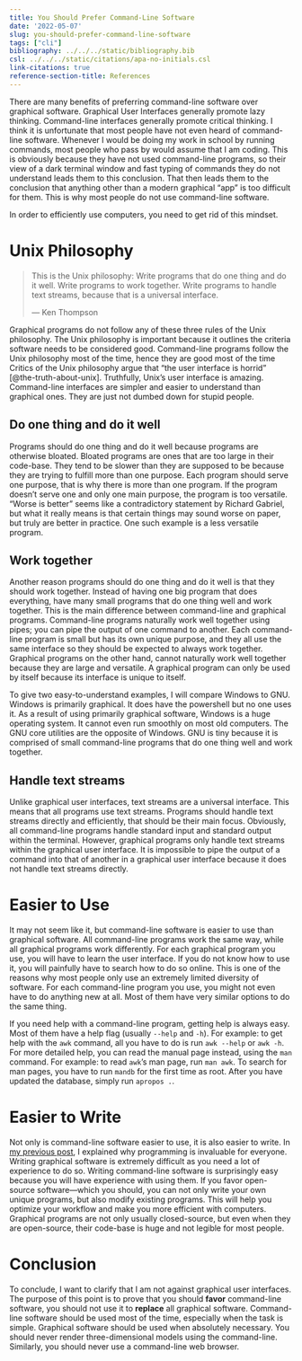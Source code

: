 ```yaml
---
title: You Should Prefer Command-Line Software
date: '2022-05-07'
slug: you-should-prefer-command-line-software
tags: ["cli"]
bibliography: ../../../static/bibliography.bib
csl: ../../../static/citations/apa-no-initials.csl
link-citations: true
reference-section-title: References
---
```


There are many benefits of preferring command-line software over graphical software.
Graphical User Interfaces generally promote lazy thinking. 
Command-line interfaces generally promote critical thinking.
I think it is unfortunate that most people have not even heard of command-line software.
Whenever I would be doing my work in school by running commands, most people who pass by would assume that I am coding.
This is obviously because they have not used command-line programs, so their view of a dark terminal window and fast typing of commands they do not understand leads them to this conclusion.
That then leads them to the conclusion that anything other than a modern graphical "app" is too difficult for them.
This is why most people do not use command-line software.

In order to efficiently use computers, you need to get rid of this mindset.

# Unix Philosophy

> This is the Unix philosophy:
Write programs that do one thing and do it well.
Write programs to work together.
Write programs to handle text streams, because that is a universal interface.  
>  
— Ken Thompson

Graphical programs do not follow any of these three rules of the Unix philosophy.
The Unix philosophy is important because it outlines the criteria software needs to be considered good.
Command-line programs follow the Unix philosophy most of the time, hence they are good most of the time
Critics of the Unix philosophy argue that "the user interface is horrid" [@the-truth-about-unix].
Truthfully, Unix's user interface is amazing.
Command-line interfaces are simpler and easier to understand than graphical ones.
They are just not dumbed down for stupid people.

## Do one thing and do it well

Programs should do one thing and do it well because programs are otherwise bloated.
Bloated programs are ones that are too large in their code-base.
They tend to be slower than they are supposed to be because they are trying to fulfill more than one purpose.
Each program should serve one purpose, that is why there is more than one program.
If the program doesn't serve one and only one main purpose, the program is too versatile.
"Worse is better" seems like a contradictory statement by Richard Gabriel, but what it really means is that certain things may sound worse on paper, but truly are better in practice.
One such example is a less versatile program.

## Work together

Another reason programs should do one thing and do it well is that they should work together.
Instead of having one big program that does everything, have many small programs that do one thing well and work together.
This is the main difference between command-line and graphical programs.
Command-line programs naturally work well together using pipes; you can pipe the output of one command to another.
Each command-line program is small but has its own unique purpose, and they all use the same interface so they should be expected to always work together.
Graphical programs on the other hand, cannot naturally work well together because they are large and versatile.
A graphical program can only be used by itself because its interface is unique to itself.

To give two easy-to-understand examples, I will compare Windows to GNU.
Windows is primarily graphical.
It does have the powershell but no one uses it.
As a result of using primarily graphical software, Windows is a huge operating system.
It cannot even run smoothly on most old computers.
The GNU core utilities are the opposite of Windows.
GNU is tiny because it is comprised of small command-line programs that do one thing well and work together.

## Handle text streams

Unlike graphical user interfaces, text streams are a universal interface.
This means that all programs use text streams.
Programs should handle text streams directly and efficiently, that should be their main focus.
Obviously, all command-line programs handle standard input and standard output within the terminal.
However, graphical programs only handle text streams within the graphical user interface.
It is impossible to pipe the output of a command into that of another in a graphical user interface because it does not handle text streams directly.

# Easier to Use

It may not seem like it, but command-line software is easier to use than graphical software.
All command-line programs work the same way, while all graphical programs work differently.
For each graphical program you use, you will have to learn the user interface.
If you do not know how to use it, you will painfully have to search how to do so online.
This is one of the reasons why most people only use an extremely limited diversity of software.
For each command-line program you use, you might not even have to do anything new at all.
Most of them have very similar options to do the same thing.

If you need help with a command-line program, getting help is always easy.
Most of them have a help flag (usually `--help` and `-h`).
For example: to get help with the `awk` command, all you have to do is run `awk --help` or `awk -h`.
For more detailed help, you can read the manual page instead, using the `man` command.
For example: to read `awk`'s man page, run `man awk`.
To search for man pages, you have to run `mandb` for the first time as root.
After you have updated the database, simply run `apropos .`.

# Easier to Write

Not only is command-line software easier to use, it is also easier to write.
In [my previous post](/articles/programming-is-invaluable-for-everyone/), I explained why programming is invaluable for everyone.
Writing graphical software is extremely difficult as you need a lot of experience to do so.
Writing command-line software is surprisingly easy because you will have experience with using them.
If you favor open-source software—which you should, you can not only write your own unique programs, but also modify existing programs.
This will help you optimize your workflow and make you more efficient with computers.
Graphical programs are not only usually closed-source, but even when they are open-source, their code-base is huge and not legible for most people.

# Conclusion

To conclude, I want to clarify that I am not against graphical user interfaces.
The purpose of this point is to prove that you should **favor** command-line software, you should not use it to **replace** all graphical software.
Command-line software should be used most of the time, especially when the task is simple.
Graphical software should be used when absolutely necessary.
You should never render three-dimensional models using the command-line.
Similarly, you should never use a command-line web browser.

